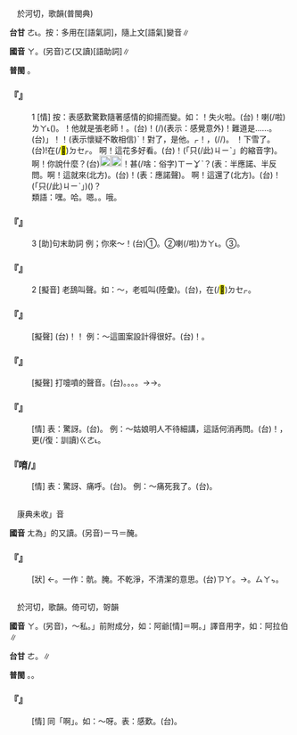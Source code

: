 
=={{ruby|啊|ㄚ}}==

　於河切，歌韻(普閩典)

'''台甘''' <rt>ㄜ˪</rt>。按：多用在[語氣詞]，隨上文[語氣]變音∥

'''國音''' <rt>ㄚ</rt>。(另音)<rt>ㄛ</rt>(又讀){{ruby|。|·ㄚ}}[語助詞]∥

'''普閩''' {{ruby|·|ㄚ}}。

    

==='''『{{ruby|啊|ㄚ}}』'''===
:1  [情] 按：表感歎驚歎隨著感情的抑揚而變{{ruby|：|ㄚ}}{{ruby|、|ㄚˊ}}{{ruby|、|ㄚ˪}}{{ruby|、|ㄚˋ}}。如：{{ruby|丫|ㄚ}}！失火啦。(台){{ruby|唉|ㄞ}}{{ruby|唷|·ㄧㄜ}}！{{ruby|火|ㄏㆤˋ}}{{ruby|/|ㄏㄨㆤˋ}}{{ruby|/|ㄏㄜˋ}}{{ruby|燒|ㄒㄧㄜ}}{{ruby|厝|ㄘㄨ˪}}喇(/啦)<rt>ㄌㄚ˪</rt>({{ruby|<mark>&#xf9361;</mark>|ㄉㄧㄜㆷ}}{{ruby|驚|ㄍㄧㆩ}})。{{ruby|阿|ㄚˊ}}！他就是張老師！。(台){{ruby|阿|ㄚˊ}}{{ruby|/|ㄏㆩˊ}}！{{ruby|伊|ㄧ}}{{ruby|著|ㄉㄧㄜㆷ}}(/{{ruby|都|ㄉㄜ˫}}){{ruby|是|ㄒㄧ˫}}{{ruby|張|ㄉㄧㆧ}}{{ruby|/|ㄉㄧㆫ}}{{ruby|先|·ㄒㄧㄢ}}{{ruby|生|·ㄒㆪ}}{{ruby|/|·ㄒㄧㄣ}}{{ruby|·|ㄙㆥ}}(表示：感覺意外){{ruby|。|ㄚˇ}}！難道是……。(台){{ruby|「|ㄏㆩˊ}}{{ruby|·|ㄚ}}」！{{ruby|敢|ㄍㆰˋ}}{{ruby|會|ㄨㆤ˫}}{{ruby|/|ㆤ˫}}{{ruby|是|ㄒㄧ˫}}！(表示懷疑不敢相信){{ruby|。|ㄚ}}ˋ！對了，是他。{{ruby|(台)|ㄚ}}<rt>ㆷ</rt>{{ruby|·|ㄚ}}！{{ruby|著|ㄉㄧㄜㆷ}}，{{ruby|著|ㄉㄧㄜㆷ}}(/{{ruby|都|ㄉㄜ˫}}/{{ruby|就|ㄐㄧㄨ˫}}){{ruby|是|ㄒㄧ˫}}{{ruby|伊|ㄧ}}。 {{ruby|啊|ㄚ}}！下雪了。(台){{ruby|唉|ㄞ˫}}{{ruby|啊|·ㄧㄚˊ}}!在(/<mark>&#xf9549;</mark>)<rt>ㄉㆤㆷ</rt>{{ruby|落|ㄌㄜㆷ ͘}}{{ruby|雪|ㄙㆤㆷ}}。 啊！這花多好看。(台){{ruby|哇|ㄨㄚ}}{{ruby|→|ㆣㄨㄚ˪}}{{ruby|啊|·ㄚ}}！{{ruby|<mark>&#xffacb;</mark>|ㄗㆤ}}(「只(/此)<rt>ㄐㄧˋ</rt>{{ruby|個|ㆤˊ}}」的縮音字){{ruby|花|ㄏㄨㆤ}}{{ruby|呰|ㄐㄧㄚㆷ}}{{ruby|恁|ㄌㄧㄣˋ}}{{ruby|<mark>&#xffad0;</mark>|ㄙㄨㄧˋ}}。啊！你說什麼？(台)[[File:fa4f.png|20px]][[File:fa5e.png|20px]]{{ruby|ˊ|·ㄚ}}！{{ruby|汝|ㄌㄧˋ}}{{ruby|講|ㄍㆲˋ}}{{ruby|→|ㄍㆲ}}甚(/啥：俗字)<rt>ㄒㄧㆩˋ</rt>{{ruby|/|ㄒㄧㄚˋ}}{{ruby|/|ㄙㆩˋ}}{{ruby|麼|ㄇㄧㆷ ͘}}？(表：半應諾、半反問。啊！這就來(北方)。(台){{ruby|<mark>&#xffbfd;</mark>|ㄏㆦ˪}}！{{ruby|連|ㄌㄧㆰˊ}}{{ruby|鞭|ㄅㆪ}}{{ruby|來|ㄌㄞˊ}}(表：應諾聲)。 啊！這還了{{ruby|得|ㄉㄜˊ}}(北方)。(台){{ruby|唉|ㄞ˫}}{{ruby|→|ㄞ˪}}{{ruby|唷|ㄧㄜ}}{{ruby|→|ㄧㄜˊ}}！{{ruby|<mark>&#xffacb;</mark>|ㄗㆤ}}(「只(/此)<rt>ㄐㄧˋ</rt>{{ruby|個|ㆤˊ}}」){{ruby|<mark>&#xffa49;</mark>|ㆠㆤㆷ}}{{ruby|/|ㆠㄨㆤㆷ}}{{ruby|哪|ㄋㄚˋ}}{{ruby|會|ㄨㆤ˫}}{{ruby|/|ㆤ˫}}{{ruby|使|ㄙㄞˋ}}({{ruby|用|ㄧㄥ˫}}{{ruby|/|ㄧㆲ˫}}){{ruby|得|ㄉㄧㆵ}}？
:類語：嘿。哈。嗯。{{ruby|呣|ㆬˊ}}。哦。
:
    

==='''『{{ruby|啊|ㄚ}}』'''===
:3  [助]句末助詞 例；你來～！(台)①{{ruby|汝|ㄌㄧˋ}}{{ruby|<mark>&#xffa49;</mark>|ㆠㆤㆷ}}{{ruby|/|ㆠㄨㆤㆷ}}{{ruby|來|ㄌㄞˊ}}{{ruby|<mark>&#xffbfd;</mark>|ㄏㆧㆷ}}{{ruby|喔|·ㆦ}}。②{{ruby|汝|ㄌㄧˋ}}{{ruby|來|ㄌㄞˊ}}喇(/啦)<rt>ㄌㄚ˪</rt>。③{{ruby|汝|ㄌㄧˋ}}{{ruby|來|ㄌㄞˊ}}{{ruby|一|ㄐㄧㆵ ͘}}{{ruby|下|·ㆤ˫}}。
    

==='''『{{ruby|啊|ㄚ}}』'''===
:2  [擬音] 老鴰叫聲。如：～，老呱叫(陸彙)。(台){{ruby|( )|ㄍㄚˋ}}{{ruby|( )|ㄍㄚˋ}}，{{ruby|烏|ㆦ}}{{ruby|鴉|ㄚ}}在(/<mark>&#xf9549;</mark>)<rt>ㄉㆤㆷ</rt>{{ruby|吼|ㄏㄠˋ}}。
    

==='''『{{ruby|啊|ㄚ}}{{ruby|哈|ㄏㄚ}}』'''===
: [擬聲] (台){{ruby|( )|ㆥㆷ}}{{ruby|( )|ㄏㆤˊ}}！{{ruby|<mark>&#xf91af;</mark>|ㆣㄨㄚ˪}}！ 例：～這圖案設計得很好。(台){{ruby|<mark>&#xf91af;</mark>|ㆣㄨㄚ˪}}！{{ruby|<mark>&#xffacb;</mark>|ㄗㆤ}}{{ruby|圖|ㄉㆦˊ}}{{ruby|案|ㄨㆩ˪}}{{ruby|設|ㄒㄧㄚㆵ}}{{ruby|計|ㄍㆤ˪}}{{ruby|得|ㄉㄧㆵ}}{{ruby|真|ㄐㄧㄣ}}{{ruby|好|ㄏㄜˋ}}。
    

==='''『{{ruby|啊|ㄚ}}{{ruby|嚏|ㄊㄧˋ}}』'''===
: [擬聲] 打嚏噴的聲音。(台){{ruby|啊|ㄚ}}{{ruby|嚏|ㄊㄧ˪}}。{{ruby|哈|ㄏㄚㆷ}}{{ruby|嚏|ㄊㄧ˪}}。{{ruby|哈|ㄏㄚㆷ}}{{ruby|→|ㄏㄚㆵ}}{{ruby|嗆|ㄑㄧㆫ˪}}{{ruby|/|ㄑㄧㆧ˪}}。{{ruby|哈|ㄏㄚㆷ}}{{ruby|→|ㄏㄚㆵ}}{{ruby|嚏|ㄊㄧ˪}}。{{ruby|啊|ㄚ}}→{{ruby|啊|ㄚ˪}}{{ruby|哈|ㄏㄚㆷ}}→{{ruby|哈|ㄏㄚㆷ ͘}}{{ruby|嗆|ㄑㄧㆫ˪}}。
    

==='''『{{ruby|啊|ㄚ}}{{ruby|呀|ㄧㄚ}}』'''===
: [情] 表：驚訝。(台){{ruby|唉|ㄞ˪}}{{ruby|呀|ㄧㄚˊ}}。 例：～姑娘明人不待細講，這話何消再問。(台){{ruby|唉|ㄞ˪}}{{ruby|呀|ㄧㄚˊ}}！{{ruby|姑|ㄍㆦ}}{{ruby|娘|ㄋㄧㄨˊ}}{{ruby|巧|ㄎㄧㄠˋ}}{{ruby|巧|ㄎㄧㄠˋ}}{{ruby|仔|ㄚ}}，{{ruby|<mark>&#xffacb;</mark>|ㄗㆤ}}{{ruby|話|ㄨㆤ˫}}{{ruby|敢|ㄍㆰˋ}}{{ruby|著|ㄉㄧㄜㆷ ͘}}更(/復：訓讀)<rt>ㄍㄜ˪</rt>{{ruby|/|ㄍㄜㆷ}}{{ruby|問|ㄇㆭ˫}}。
    

==='''『{{ruby|啊|ㄚ}}唷/{{ruby|喲|ㄧㄛ}}』'''===
: [情] 表：驚訝、痛呼。(台){{ruby|唉|ㄞ}}{{ruby|唷|ㄧㄜ}}。 例：～痛死我了。(台){{ruby|活|ㄨㄚㆷ ͘}}{{ruby|<mark>&#xffa49;</mark>|ㆠㆤㆷ}}{{ruby|/|ㆠㄨㆤㆷ}}{{ruby|痛|ㄊㄧㆩ˪}}{{ruby|死|·ㄒㄧˋ}}。
    

=={{ruby|腌|ㄚ}}==

　康典未收{{ruby|「|ㄚ}}」音

'''國音''' <rt>ㄤ</rt>{{ruby|→|ㄚ}}為{{ruby|「|ㄤ}}」的又讀。(另音)<rt>ㄧㄢ</rt>＝醃。

    

==='''『{{ruby|腌|ㄚ}}{{ruby|臢|·ㄗㄚ}}』'''===
: [狀] ←{{ruby|腌|ㄤ}}{{ruby|臢|ㄗㄤ}}。一作：骯{{ruby|髒|ㄗㄤ}}。腌{{ruby|<mark>&#xf97bf;</mark>|ㄗㄤ}}。不乾淨，不清潔的意思。(台){{ruby|腌|ㆰ}}{{ruby|<mark>&#xf97bf;</mark>|ㄗㆰ}}{{ruby|＝|ㄚ}}<rt>ㄗㄚ</rt>。→{{ruby|阿|ㄜ}}{{ruby|糟|ㄗㄜ}}。{{ruby|垃|ㄌㄚㆴ}}{{ruby|圾|ㄙㄚㆴ}}{{ruby|→|ㄌㄚㆷ}}<rt>ㄙㄚㆴ</rt>。
    

=={{ruby|阿|ㄚ}}==

　於河切，歌韻。倚可切，哿韻

'''國音''' <rt>ㄚ</rt>。(另音){{ruby|(文)|ㄜ}}，～私。{{ruby|「|ㄚˋ}}」前附成分，如：阿爺{{ruby|。|ㄚˇ}}[情]＝啊。{{ruby|「|ㄚˋ}}」譯音用字，如：阿拉伯∥

'''台甘''' <rt>ㄜ</rt>{{ruby|→|ㄚ}}{{ruby|。|ㄚˋ}}。{{ruby|→|ㄢˋ}}∥

'''普閩''' {{ruby|(文)|ㄜ}}。{{ruby|(白)|ㄚ}}{{ruby|/|ㄚˋ}}。

    

==='''『{{ruby|阿|ㄚ}}』'''===
: [情] 同「啊」。如：～呀。表：感歎。(台){{ruby|唉|ㄞ}}{{ruby|阿|ㄧㄚ}}。
    
